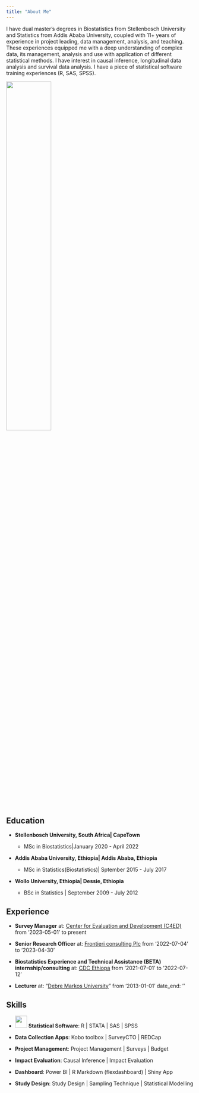 ```yaml
---
title: "About Me"
---
```

  

I have dual master’s degrees in Biostatistics from Stellenbosch University and Statistics from Addis Ababa University, coupled with 11+ years of experience in project leading, data management, analysis, and teaching. These experiences equipped me with a deep understanding of complex data, its management, analysis and use with application of different statistical methods. I have interest in causal inference, longitudinal data analysis and survival data analysis. I have a piece of statistical software training experiences (R, SAS, SPSS).


![](images/img.jpeg){width=49%} 


<br/>

## Education

- **Stellenbosch University, South Africa| CapeTown**
    
     - MSc in Biostatistics|January 2020 - April 2022
      
- **Addis Ababa University, Ethiopia| Addis Ababa, Ethiopia**
    
     - MSc in Statistics(Biostatistics)| Sptember 2015 - July 2017

- **Wollo University, Ethiopia| Dessie, Ethiopia**
    
     - BSc in Statistics | September 2009 - July 2012

## Experience

-   **Survey Manager** at: [Center for Evaluation and Development
    (C4ED)](https://c4ed.org/) from  '2023-05-01' to present

-   **Senior Research Officer** at: [Frontieri consulting
    Plc](https://frontieri.com/) from
    '2022-07-04' to '2023-04-30'

-   **Biostatistics Experience and Technical Assistance (BETA)
    internship/consulting** at: [CDC
    Ethiopa](https://www.cdc.gov/globalhealth/countries/ethiopia/) from
    '2021-07-01' to '2022-07-12'

-   **Lecturer** at: "[Debre Markos University](http://www.dmu.edu.et/)"
    from '2013-01-01' date_end: ''

## Skills

- ![](https://upload.wikimedia.org/wikipedia/commons/1/1b/R_logo.svg){width=32px} **Statistical Software**: R | STATA | SAS | SPSS
 
- **Data Collection Apps**: Kobo toolbox | SurveyCTO | REDCap
  
- **Project Management**: Project Management | Surveys | Budget

- **Impact Evaluation**: Causal Inference | Impact Evaluation
  
- **Dashboard**: Power BI | R Markdown (flexdashboard) | Shiny App
  
- **Study Design**: Study Design | Sampling Technique | Statistical Modelling
  